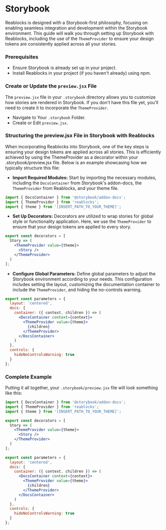 # Storybook
Reablocks is designed with a Storybook-first philosophy, focusing on enabling seamless integration and development within the Storybook environment.
This guide will walk you through setting up Storybook with Reablocks, including the use of the `ThemeProvider` to ensure your design tokens are consistently applied across all your stories.

### Prerequisites
- Ensure Storybook is already set up in your project.
- Install Reablocks in your project (if you haven't already) using npm.

### Create or Update the `preview.jsx` File
The `preview.jsx` file in your `.storybook` directory allows you to customize how stories are rendered in Storybook.
If you don't have this file yet, you'll need to create it to incorporate the `ThemeProvider`.

- Navigate to Your `.storybook` Folder.
- Create or Edit `preview.jsx`.

### Structuring the preview.jsx File in Storybook with Reablocks
When incorporating Reablocks into Storybook, one of the key steps is ensuring your design tokens are applied across all stories.
This is efficiently achieved by using the ThemeProvider as a decorator within your .storybook/preview.jsx file.
Below is an example showcasing how we typically structure this file:

- **Import Required Modules:**
Start by importing the necessary modules, including the `DocsContainer` from Storybook's addon-docs, the `ThemeProvider` from Reablocks, and your theme file.

```jsx
import { DocsContainer } from '@storybook/addon-docs';
import { ThemeProvider } from 'reablocks';
import { theme } from '[INSERT_PATH_TO_YOUR_THEME]';
```

- **Set Up Decorators:**
Decorators are utilized to wrap stories for global style or functionality application. Here, we use the `ThemeProvider` to ensure that your design tokens are applied to every story.

```jsx
export const decorators = [
  Story => (
    <ThemeProvider value={theme}>
      <Story />
    </ThemeProvider>
  )
];
```

- **Configure Global Parameters:**
Define global parameters to adjust the Storybook environment according to your needs. This configuration includes setting the layout, customizing the documentation container to include the `ThemeProvider`, and hiding the no-controls warning.

```jsx
export const parameters = {
  layout: 'centered',
  docs: {
    container: ({ context, children }) => (
      <DocsContainer context={context}>
        <ThemeProvider value={theme}>
          {children}
        </ThemeProvider>
      </DocsContainer>
    )
  },
  controls: {
    hideNoControlsWarning: true
  }
};
```

### Complete Example
Putting it all together, your `.storybook/preview.jsx` file will look something like this:

```jsx
import { DocsContainer } from '@storybook/addon-docs';
import { ThemeProvider } from 'reablocks';
import { theme } from '[INSERT_PATH_TO_YOUR_THEME]';

export const decorators = [
  Story => (
    <ThemeProvider value={theme}>
      <Story />
    </ThemeProvider>
  )
];

export const parameters = {
  layout: 'centered',
  docs: {
    container: ({ context, children }) => (
      <DocsContainer context={context}>
        <ThemeProvider value={theme}>
          {children}
        </ThemeProvider>
      </DocsContainer>
    )
  },
  controls: {
    hideNoControlsWarning: true
  }
};
```
